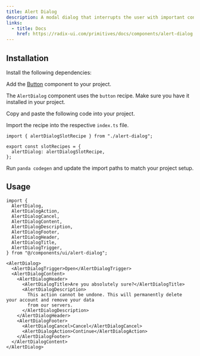 ```yaml
---
title: Alert Dialog
description: A modal dialog that interrupts the user with important content and expects a response.
links:
  - title: Docs
    href: https://radix-ui.com/primitives/docs/components/alert-dialog
---
```


<ComponentPreview name="alert-dialog-demo" />

## Installation

<Steps>

<Step>Install the following dependencies:</Step>

<PackageInstaller name="@radix-ui/react-alert-dialog" />

<Step>Add the [Button](/docs/components/toggle) component to your project.</Step>

The `AlertDialog` component uses the `button` recipe. Make sure you have it installed in your project.

<Step>Copy and paste the following code into your project.</Step>

<ComponentSource name="alert-dialog.ts" type="slot-recipe" />

<ComponentSource name="alert-dialog.tsx" type="component" />

<Step>Import the recipe into the respective `index.ts` file.</Step>

```tsx
import { alertDialogSlotRecipe } from "./alert-dialog";

export const slotRecipes = {
  alertDialog: alertDialogSlotRecipe,
};
```

<Step>Run `panda codegen` and update the import paths to match your project setup.</Step>

</Steps>

## Usage

```tsx
import {
  AlertDialog,
  AlertDialogAction,
  AlertDialogCancel,
  AlertDialogContent,
  AlertDialogDescription,
  AlertDialogFooter,
  AlertDialogHeader,
  AlertDialogTitle,
  AlertDialogTrigger,
} from "@/components/ui/alert-dialog";
```

```tsx
<AlertDialog>
  <AlertDialogTrigger>Open</AlertDialogTrigger>
  <AlertDialogContent>
    <AlertDialogHeader>
      <AlertDialogTitle>Are you absolutely sure?</AlertDialogTitle>
      <AlertDialogDescription>
        This action cannot be undone. This will permanently delete your account and remove your data
        from our servers.
      </AlertDialogDescription>
    </AlertDialogHeader>
    <AlertDialogFooter>
      <AlertDialogCancel>Cancel</AlertDialogCancel>
      <AlertDialogAction>Continue</AlertDialogAction>
    </AlertDialogFooter>
  </AlertDialogContent>
</AlertDialog>
```
